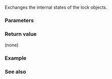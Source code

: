 {{cpp/thread/unique_lock/title|swap}}
{{cpp/thread/unique_lock/navbar}}
{{ddcl|since=c++11|
void swap( unique_lock&amp; other ) noexcept;
}}

Exchanges the internal states of the lock objects.

===Parameters===
{{par begin}}
{{par|other|the lock to swap the state with}}
{{par end}}

===Return value===
(none)

===Example===
{{example
|code=
#include &lt;iostream&gt;
#include &lt;mutex&gt;

int main()
{
    std::mutex mtx1;
    std::unique_lock&lt;std::mutex&gt; guard1(mtx1);
    std::unique_lock&lt;std::mutex&gt; guard2;
    guard2.swap(guard1);
    
    if (!guard1 &amp;&amp; guard2)
        std::cout &lt;&lt; "swapped success\n";
    
    return 0;
}
|output=
swapped success
}}

===See also===
{{dsc begin}}
{{dsc inc|cpp/thread/unique_lock/dsc swap2}}
{{dsc end}}

{{langlinks|de|es|fr|it|ja|pt|ru|zh}}